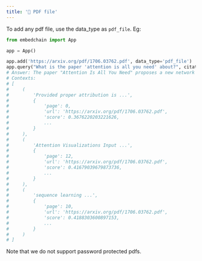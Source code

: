 ```yaml
---
title: '📰 PDF file'
---
```


To add any pdf file, use the data_type as `pdf_file`. Eg:

```python
from embedchain import App

app = App()

app.add('https://arxiv.org/pdf/1706.03762.pdf', data_type='pdf_file')
app.query("What is the paper 'attention is all you need' about?", citations=True)
# Answer: The paper "Attention Is All You Need" proposes a new network architecture called the Transformer, which is based solely on attention mechanisms. It suggests that complex recurrent or convolutional neural networks can be replaced with a simpler architecture that connects the encoder and decoder through attention. The paper discusses how this approach can improve sequence transduction models, such as neural machine translation.
# Contexts: 
# [
#     (
#         'Provided proper attribution is ...',
#         {
#             'page': 0,
#             'url': 'https://arxiv.org/pdf/1706.03762.pdf',
#             'score': 0.3676220203221626,
#             ...
#         }
#     ),
#     (
#         'Attention Visualizations Input ...',
#         {
#             'page': 12,
#             'url': 'https://arxiv.org/pdf/1706.03762.pdf',
#             'score': 0.41679039679873736,
#             ...
#         }
#     ),
#     (
#         'sequence learning ...',
#         {
#             'page': 10,
#             'url': 'https://arxiv.org/pdf/1706.03762.pdf',
#             'score': 0.4188303600897153,
#             ...
#         }
#     )
# ]
```

Note that we do not support password protected pdfs.